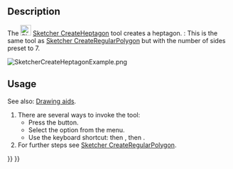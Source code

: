 <languages/>
<translate>

<!--T:8-->
{{Docnav
|[[Sketcher_CreateHexagon|Hexagon]]
|[[Sketcher_CreateOctagon|Octagon]]
|[[Sketcher_Workbench|Sketcher]]
|IconL=Sketcher_CreateHexagon.svg
|IconR=Sketcher_CreateOctagon.svg
|IconC=Workbench_Sketcher.svg
}}

<!--T:1-->
{{GuiCommand
|Name=Sketcher CreateHeptagon
|MenuLocation=Sketch → Geometries → heptagon
|Workbenches=[[Sketcher_Workbench|Sketcher]]
|Shortcut={{KEY|G}} {{KEY|P}} {{KEY|7}}
|Version=0.15
|SeeAlso=[[Sketcher_CreateRegularPolygon|Sketcher CreateRegularPolygon]]
}}

==Description== <!--T:2-->

<!--T:3-->
The [[Image:Sketcher_CreateHeptagon.svg|24px]] [[Sketcher_CreateHeptagon|Sketcher CreateHeptagon]] tool creates a heptagon. {{Version|1.0}}: This is the same tool as [[Sketcher_CreateRegularPolygon|Sketcher CreateRegularPolygon]] but with the number of sides preset to 7.

</translate>
[[Image:SketcherCreateHeptagonExample.png‎]]
<translate>

== Usage == <!--T:4-->

<!--T:13-->
See also: [[Sketcher_Workbench#Drawing_aids|Drawing aids]].

<!--T:5-->
# There are several ways to invoke the tool:
#* Press the {{Button|[[Image:Sketcher_CreateHeptagon.svg|16px]] [[Sketcher_CreateHeptagon|Heptagon]]}} button.
#* Select the {{MenuCommand|Sketch → Geometries → [[Image:Sketcher_CreateHeptagon.svg|16px]] heptagon}} option from the menu.
#* Use the keyboard shortcut: {{KEY|G}} then {{KEY|P}}, then {{KEY|7}}.
# For further steps see [[Sketcher_CreateRegularPolygon#Usage|Sketcher CreateRegularPolygon]].


<!--T:9-->
{{Docnav
|[[Sketcher_CreateHexagon|Hexagon]]
|[[Sketcher_CreateOctagon|Octagon]]
|[[Sketcher_Workbench|Sketcher]]
|IconL=Sketcher_CreateHexagon.svg
|IconR=Sketcher_CreateOctagon.svg
|IconC=Workbench_Sketcher.svg
}}

</translate>
{{Sketcher_Tools_navi{{#translation:}}}}
{{Userdocnavi{{#translation:}}}}